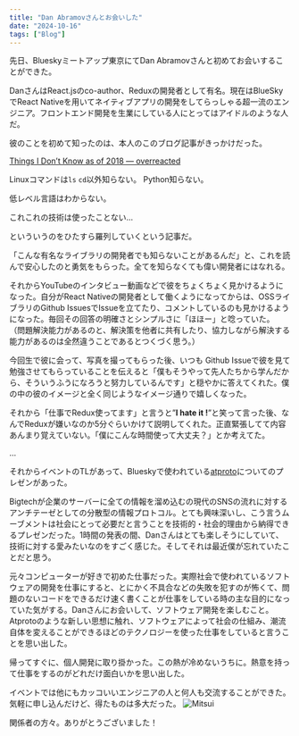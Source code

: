 ```yaml
---
title: "Dan Abramovさんとお会いした"
date: "2024-10-16"
tags: ["Blog"]
---
```



先日、Blueskyミートアップ東京にてDan Abramovさんと初めてお会いすることができた。

DanさんはReact.jsのco-author、Reduxの開発者として有名。現在はBlueSkyでReact Nativeを用いてネイティブアプリの開発をしてらっしゃる超一流のエンジニア。フロントエンド開発を生業にしている人にとってはアイドルのような人だ。

彼のことを初めて知ったのは、本人のこのブログ記事がきっかけだった。

[Things I Don’t Know as of 2018 — overreacted](https://overreacted.io/things-i-dont-know-as-of-2018/)


Linuxコマンドは`ls` `cd`以外知らない。
Python知らない。

低レベル言語はわからない。

これこれの技術は使ったことない…

といういうのをひたすら羅列していくという記事だ。

「こんな有名なライブラリの開発者でも知らないことがあるんだ」と、これを読んで安心したのと勇気をもらった。全てを知らなくても偉い開発者にはなれる。

それからYouTubeのインタビュー動画などで彼をちょくちょく見かけるようになった。自分がReact Nativeの開発者として働くようになってからは、OSSライブラリのGithub IssuesでIssueを立てたり、コメントしているのも見かけるようになった。毎回その回答の明確さとシンプルさに「ほほー」と唸っていた。
（問題解決能力があるのと、解決策を他者に共有したり、協力しながら解決する能力があるのは全然違うことであるとつくづく思う。）


今回生で彼に会って、写真を撮ってもらった後、いつも Github Issueで彼を見て勉強させてもらっていることを伝えると「僕もそうやって先人たちから学んだから、そういうふうになろうと努力しているんです」と穏やかに答えてくれた。僕の中の彼のイメージと全く同じようなイメージ通りで嬉しくなった。

それから「仕事でRedux使ってます」と言うと”**I hate it !**”と笑って言った後、なんでReduxが嫌いなのか5分ぐらいかけて説明してくれた。正直緊張してて内容あんまり覚えていない。「僕にこんな時間使って大丈夫？」とか考えてた。

…



それからイベントのTLがあって、Blueskyで使われている[atproto](https://atproto.com/ja)についてのプレゼンがあった。

Bigtechが企業のサーバーに全ての情報を溜め込むの現代のSNSの流れに対するアンチテーゼとしての分散型の情報プロトコル。とても興味深いし、こう言うムーブメントは社会にとって必要だと言うことを技術的・社会的理由から納得できるプレゼンだった。1時間の発表の間、Danさんはとても楽しそうにしていて、技術に対する愛みたいなのをすごく感じた。そしてそれは最近僕が忘れていたことだと思う。

元々コンピューターが好きで初めた仕事だった。実際社会で使われているソフトウェアの開発を仕事にすると、とにかく不具合などの失敗を犯すのが怖くて、問題のないコードをできるだけ速く書くことが仕事をしている時の主な目的になっていた気がする。Danさんにお会いして、ソフトウェア開発を楽しむこと。Atprotoのような新しい思想に触れ、ソフトウェアによって社会の仕組み、潮流自体を変えることができるほどのテクノロジーを使った仕事をしていると言うことを思い出した。

帰ってすぐに、個人開発に取り掛かった。この熱が冷めないうちに。熱意を持って仕事をするのがどれだけ面白いかを思い出した。

イベントでは他にもカッコいいエンジニアの人と何人も交流することができた。気軽に申し込んだけど、得たものは多大だった。
![Mitsui](./mitsui_07_270.jpg)

関係者の方々。ありがとうございました！